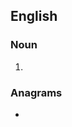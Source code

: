 {{also|Ems|EMS}}
==English==

===Noun===
{{head|en|noun plural form}}

# {{plural of|em|lang=en}}

===Anagrams===
* {{anagrams|en|a=ems|MES|MEs|MSE|SEM|SME|Sem|mes-|sem}}